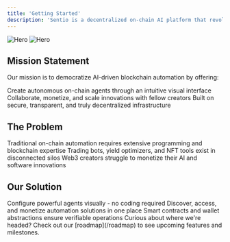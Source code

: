 ```yaml
---
title: 'Getting Started'
description: 'Sentio is a decentralized on-chain AI platform that revolutionizes how individuals and organizations interact with blockchain technology. By merging No-Code development with AI agent deployment, Sentio allows users to automate complex tasks—ranging from DeFi yield strategies to NFT management—without requiring deep technical know-how.'
---
```


<img
  className="block dark:hidden"
  src="/images/sentio_twitterbanner.jpg"
  alt="Hero"
/>
<img
  className="hidden dark:block"
  src="/images/sentio_twitterbanner.jpg"
  alt="Hero"
/>

## Mission Statement

Our mission is to democratize AI-driven blockchain automation by offering:

<CardGroup cols={3}>
  <Card
    title="No-Code Environment"
    icon="wand-magic-sparkles"
  >
    Create autonomous on-chain agents through an intuitive visual interface
  </Card>
  <Card
    title="Community Marketplace"
    icon="store"
  >
    Collaborate, monetize, and scale innovations with fellow creators
  </Card>
  <Card
    title="Web3 Foundation"
    icon="cube"
  >
    Built on secure, transparent, and truly decentralized infrastructure
  </Card>
</CardGroup>

## The Problem

<CardGroup cols={3}>
  <Card
    title="High Entry Barrier"
    icon="mountain"
  >
    Traditional on-chain automation requires extensive programming and blockchain expertise
  </Card>
  <Card
    title="Fragmented Ecosystem"
    icon="puzzle-piece-simple"
  >
    Trading bots, yield optimizers, and NFT tools exist in disconnected silos
  </Card>
  <Card
    title="Limited Revenue Paths"
    icon="money-bill-trend-up"
  >
    Web3 creators struggle to monetize their AI and software innovations
  </Card>
</CardGroup>

## Our Solution

<CardGroup cols={3}>
  <Card
    title="No-Code Builder"
    icon="paintbrush"
  >
    Configure powerful agents visually - no coding required
  </Card>
  <Card
    title="Unified Marketplace"
    icon="shop"
  >
    Discover, access, and monetize automation solutions in one place
  </Card>
  <Card
    title="Trustless Execution"
    icon="shield-check"
  >
    Smart contracts and wallet abstractions ensure verifiable operations
  </Card>
</CardGroup>

<Note>
  Curious about where we're headed? Check out our [roadmap](/roadmap) to see upcoming features and milestones.
</Note>
